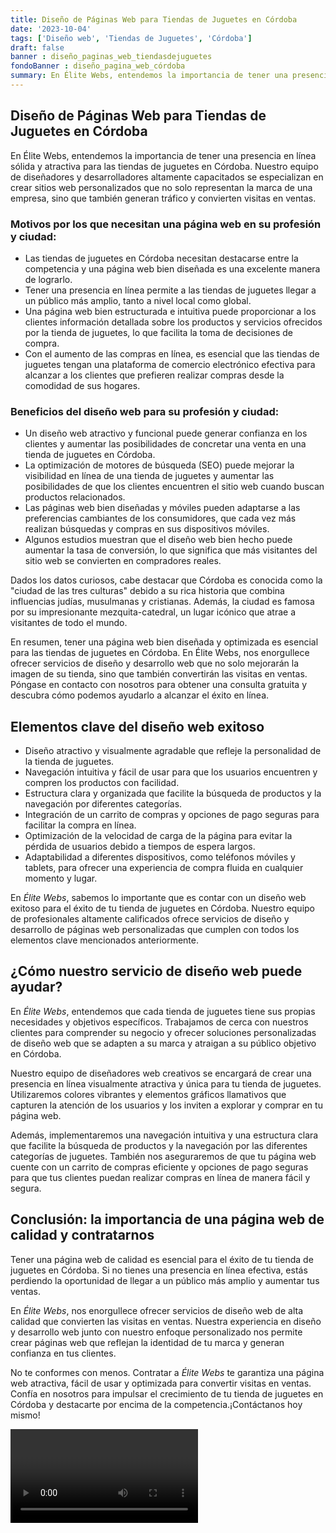 ```yaml
---
title: Diseño de Páginas Web para Tiendas de Juguetes en Córdoba
date: '2023-10-04'
tags: ['Diseño web', 'Tiendas de Juguetes', 'Córdoba']
draft: false
banner : diseño_paginas_web_tiendasdejuguetes
fondoBanner : diseño_pagina_web_córdoba
summary: En Élite Webs, entendemos la importancia de tener una presencia en línea sólida y atractiva para las tiendas de juguetes en Córdoba. Nuestro equipo de diseñadores y desarrolladores altamente capacitados se especializan en crear sitios web personalizados que no solo representan la marca de una empresa, sino que también generan tráfico y convierten visitas en ventas.
---
```


## Diseño de Páginas Web para Tiendas de Juguetes en Córdoba

En Élite Webs, entendemos la importancia de tener una presencia en línea sólida y atractiva para las tiendas de juguetes en Córdoba. Nuestro equipo de diseñadores y desarrolladores altamente capacitados se especializan en crear sitios web personalizados que no solo representan la marca de una empresa, sino que también generan tráfico y convierten visitas en ventas.

### Motivos por los que necesitan una página web en su profesión y ciudad:
- Las tiendas de juguetes en Córdoba necesitan destacarse entre la competencia y una página web bien diseñada es una excelente manera de lograrlo.
- Tener una presencia en línea permite a las tiendas de juguetes llegar a un público más amplio, tanto a nivel local como global.
- Una página web bien estructurada e intuitiva puede proporcionar a los clientes información detallada sobre los productos y servicios ofrecidos por la tienda de juguetes, lo que facilita la toma de decisiones de compra.
- Con el aumento de las compras en línea, es esencial que las tiendas de juguetes tengan una plataforma de comercio electrónico efectiva para alcanzar a los clientes que prefieren realizar compras desde la comodidad de sus hogares.

### Beneficios del diseño web para su profesión y ciudad:
- Un diseño web atractivo y funcional puede generar confianza en los clientes y aumentar las posibilidades de concretar una venta en una tienda de juguetes en Córdoba.
- La optimización de motores de búsqueda (SEO) puede mejorar la visibilidad en línea de una tienda de juguetes y aumentar las posibilidades de que los clientes encuentren el sitio web cuando buscan productos relacionados.
- Las páginas web bien diseñadas y móviles pueden adaptarse a las preferencias cambiantes de los consumidores, que cada vez más realizan búsquedas y compras en sus dispositivos móviles.
- Algunos estudios muestran que el diseño web bien hecho puede aumentar la tasa de conversión, lo que significa que más visitantes del sitio web se convierten en compradores reales.

Dados los datos curiosos, cabe destacar que Córdoba es conocida como la "ciudad de las tres culturas" debido a su rica historia que combina influencias judías, musulmanas y cristianas. Además, la ciudad es famosa por su impresionante mezquita-catedral, un lugar icónico que atrae a visitantes de todo el mundo.

En resumen, tener una página web bien diseñada y optimizada es esencial para las tiendas de juguetes en Córdoba. En Élite Webs, nos enorgullece ofrecer servicios de diseño y desarrollo web que no solo mejorarán la imagen de su tienda, sino que también convertirán las visitas en ventas. Póngase en contacto con nosotros para obtener una consulta gratuita y descubra cómo podemos ayudarlo a alcanzar el éxito en línea.

<GifSeo />

<Cta />

## Elementos clave del diseño web exitoso

- Diseño atractivo y visualmente agradable que refleje la personalidad de la tienda de juguetes.
- Navegación intuitiva y fácil de usar para que los usuarios encuentren y compren los productos con facilidad.
- Estructura clara y organizada que facilite la búsqueda de productos y la navegación por diferentes categorías.
- Integración de un carrito de compras y opciones de pago seguras para facilitar la compra en línea.
- Optimización de la velocidad de carga de la página para evitar la pérdida de usuarios debido a tiempos de espera largos.
- Adaptabilidad a diferentes dispositivos, como teléfonos móviles y tablets, para ofrecer una experiencia de compra fluida en cualquier momento y lugar.

En *Élite Webs*, sabemos lo importante que es contar con un diseño web exitoso para el éxito de tu tienda de juguetes en Córdoba. Nuestro equipo de profesionales altamente calificados ofrece servicios de diseño y desarrollo de páginas web personalizadas que cumplen con todos los elementos clave mencionados anteriormente.

## ¿Cómo nuestro servicio de diseño web puede ayudar?

En *Élite Webs*, entendemos que cada tienda de juguetes tiene sus propias necesidades y objetivos específicos. Trabajamos de cerca con nuestros clientes para comprender su negocio y ofrecer soluciones personalizadas de diseño web que se adapten a su marca y atraigan a su público objetivo en Córdoba.

Nuestro equipo de diseñadores web creativos se encargará de crear una presencia en línea visualmente atractiva y única para tu tienda de juguetes. Utilizaremos colores vibrantes y elementos gráficos llamativos que capturen la atención de los usuarios y los inviten a explorar y comprar en tu página web.

Además, implementaremos una navegación intuitiva y una estructura clara que facilite la búsqueda de productos y la navegación por las diferentes categorías de juguetes. También nos aseguraremos de que tu página web cuente con un carrito de compras eficiente y opciones de pago seguras para que tus clientes puedan realizar compras en línea de manera fácil y segura.

## Conclusión: la importancia de una página web de calidad y contratarnos

Tener una página web de calidad es esencial para el éxito de tu tienda de juguetes en Córdoba. Si no tienes una presencia en línea efectiva, estás perdiendo la oportunidad de llegar a un público más amplio y aumentar tus ventas.

En *Élite Webs*, nos enorgullece ofrecer servicios de diseño web de alta calidad que convierten las visitas en ventas. Nuestra experiencia en diseño y desarrollo web junto con nuestro enfoque personalizado nos permite crear páginas web que reflejan la identidad de tu marca y generan confianza en tus clientes.

No te conformes con menos. Contratar a *Élite Webs* te garantiza una página web atractiva, fácil de usar y optimizada para convertir visitas en ventas. Confía en nosotros para impulsar el crecimiento de tu tienda de juguetes en Córdoba y destacarte por encima de la competencia.¡Contáctanos hoy mismo!

<Video />

<CtaBot job='Tiendas de Juguetes' city='Córdoba'/>

<Gmaps query='Córdoba+españa+maps' />